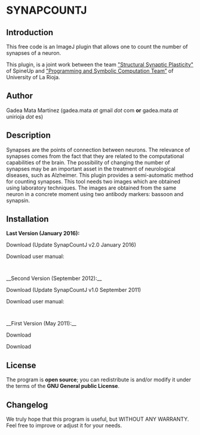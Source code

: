 = SYNAPCOUNTJ =

{{:plugin:utilities:synapsescountj:photo2.jpg|}}
{{:plugin:utilities:synapsescountj:photo.jpg|}}
== Introduction ==
This free code is an ImageJ plugin that allows one to count the number of synapses of a neuron.

This plugin, is a joint work between the team [[http://spineup.jimdo.com/|"Structural Synaptic Plasticity"]] of SpineUp and [[https://esus.unirioja.es/psycotrip/|"Programming and Symbolic Computation Team”]] of University of La Rioja.



== Author ==
Gadea Mata Martínez (gadea.mata ''at'' gmail ''dot'' com '''or''' gadea.mata ''at'' unirioja ''dot'' es)




== Description ==
Synapses are the points of connection between neurons. The relevance of synapses comes from the fact that they are related to the computational capabilities of the brain. The possibility of changing the number of synapses may be an important asset in the treatment of neurological diseases, such as Alzheimer.
This plugin provides a semi-automatic method for counting synapses.
This tool needs two images which are obtained using laboratory techniques. The images are obtained from the same neuron in a concrete moment using two antibody markers: bassoon and synapsin.



== Installation ==
'''Last Version (January 2016):'''

Download {{:plugin:utilities:synapsescountj:synapcountj_v2.jar| SynapCountJ v2.jar}} (Update SynapCountJ v2.0 January 2016)

Download user manual:

 {{:plugin:utilities:synapsescountj:manual_synapcountj_v1_en.pdf|Manual SynapCountJ (english)}} 

 {{:plugin:utilities:synapsescountj:manual_synapcountj_v1_es.pdf|Manual SynapCountJ (castellano)}}

__Second Version (September 2012):__

Download {{:plugin:utilities:synapsescountj:synapcountj_v1.1.rar|SynapCountJ v1.1}} (Update SynapCountJ v1.0 September 2011)

Download user manual:

 {{:plugin:utilities:synapsescountj:manual_synapcountj_v1_en.pdf|Manual SynapCountJ v1 (english)}} 

 {{:plugin:utilities:synapsescountj:manual_synapcountj_v1_es.pdf|Manual SynapCountJ v1 (castellano)}}

__First Version (May 2011):__

Download {{:plugin:utilities:SynapCountJ.rar|SynapCountJ}} 

Download {{:plugin:utilities:synapsescountj:manual_synapcountj270511.pdf|Manual SynapCountJ.pdf}}
== License ==

The program is '''open source'''; you can redistribute is and/or modify it under the terms of the '''GNU General public License'''. 

== Changelog ==
We truly hope that this program is useful, but WITHOUT ANY WARRANTY. Feel free to improve or adjust it for your needs. 



